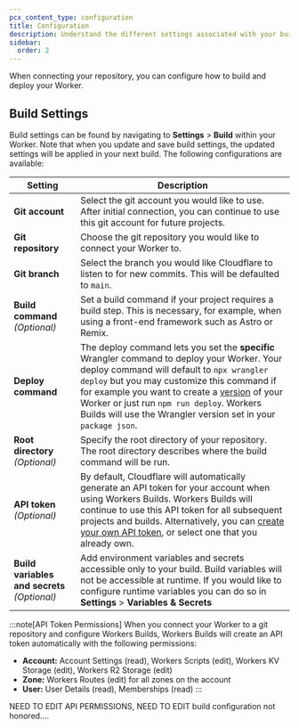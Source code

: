 ```yaml
---
pcx_content_type: configuration
title: Configuration
description: Understand the different settings associated with your build.
sidebar:
  order: 2
---
```


When connecting your repository, you can configure how to build and deploy your Worker.

## Build Settings

Build settings can be found by navigating to **Settings** > **Build** within your Worker. Note that when you update and save build settings, the updated settings will be applied in your next build. The following configurations are available:

| Setting                                      | Description                                                                                                                                                                                                                                                                                                                                                                                                                     |
| -------------------------------------------- | ------------------------------------------------------------------------------------------------------------------------------------------------------------------------------------------------------------------------------------------------------------------------------------------------------------------------------------------------------------------------------------------------------------------------------- |
| **Git account**                              | Select the git account you would like to use. After initial connection, you can continue to use this git account for future projects.                                                                                                                                                                                                                                                                                           |
| **Git repository**                           | Choose the git repository you would like to connect your Worker to.                                                                                                                                                                                                                                                                                                                                                             |
| **Git branch**                               | Select the branch you would like Cloudflare to listen to for new commits. This will be defaulted to `main`.                                                                                                                                                                                                                                                                                                                     |
| **Build command** _(Optional)_               | Set a build command if your project requires a build step. This is necessary, for example, when using a front-end framework such as Astro or Remix.                                                                                                                                                                                                                                                                             |
| **Deploy command**                           | The deploy command lets you set the **specific** Wrangler command to deploy your Worker. Your deploy command will default to `npx wrangler deploy` but you may customize this command if for example you want to create a [version](/workers/configuration/versions-and-deployments/gradual-deployments/) of your Worker or just run `npm run deploy`. Workers Builds will use the Wrangler version set in your `package json`. |
| **Root directory** _(Optional)_              | Specify the root directory of your repository. The root directory describes where the build command will be run.                                                                                                                                                                                                                                                                                                                |
| **API token** _(Optional)_                   | By default, Cloudflare will automatically generate an API token for your account when using Workers Builds. Workers Builds will continue to use this API token for all subsequent projects and builds. Alternatively, you can [create your own API token](/workers/wrangler/migration/v1-to-v2/wrangler-legacy/authentication/#generate-tokens), or select one that you already own.                                            |
| **Build variables and secrets** _(Optional)_ | Add environment variables and secrets accessible only to your build. Build variables will not be accessible at runtime. If you would like to configure runtime variables you can do so in **Settings** > **Variables & Secrets**                                                                                                                                                                                                |

:::note[API Token Permissions]
When you connect your Worker to a git repository and configure Workers Builds, Workers Builds will create an API token automatically with the following permissions:

- **Account:** Account Settings (read), Workers Scripts (edit), Workers KV Storage (edit), Workers R2 Storage (edit)
- **Zone:** Workers Routes (edit) for all zones on the account
- **User:** User Details (read), Memberships (read)
  :::

NEED TO EDIT API PERMISSIONS, NEED TO EDIT build configuration not honored....
